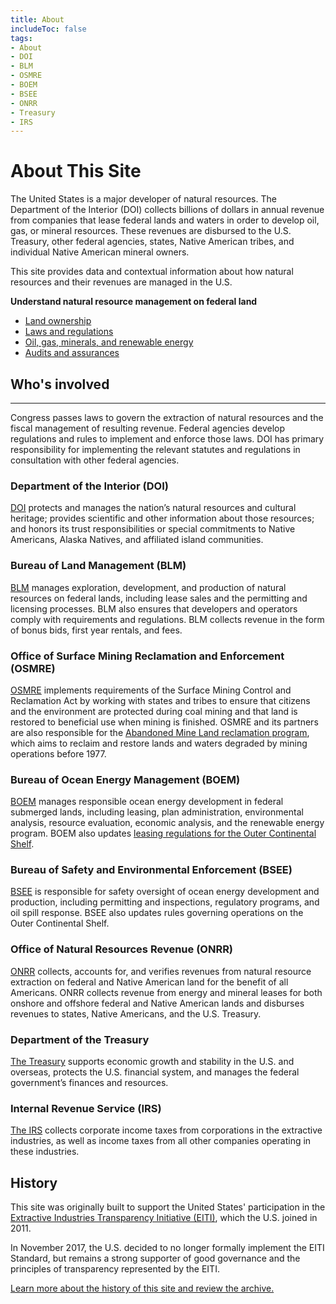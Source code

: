 ```yaml
---
title: About
includeToc: false
tags:
- About
- DOI
- BLM
- OSMRE
- BOEM
- BSEE
- ONRR
- Treasury
- IRS
---
```


<Box bgcolor='primary.main'>
<Container maxWidth="lg">
<Grid container spacing={2} alignItems='center'>
<Grid item xs={12} sm={8}>
<Box p={3} pl={0}>

# About This Site

The United States is a major developer of natural resources. The Department of the Interior (DOI) collects billions of dollars in annual revenue 
from companies that lease <GlossaryTerm>federal lands and waters</GlossaryTerm> in order to develop oil, gas, or mineral 
resources. These revenues are <Link href="/explore/#federal-disbursements">disbursed</Link> to the U.S. Treasury, other federal agencies, states, 
Native American tribes, and individual Native American mineral owners.

This site provides data and contextual information about how natural resources and their revenues are managed in the U.S.

</Box>
</Grid>
<Grid container xs={12} sm={4} >
<Box p={3} border={4} borderTop={0} borderBottom={0} borderColor='white'>
<Grid item xs={12}>

**Understand natural resource management on federal land**

 * [Land ownership](/how-revenue-works/ownership/)
 * [Laws and regulations](/how-revenue-works/#laws)
 * [Oil, gas, minerals, and renewable energy](/how-revenue-works/#process)
 * [Audits and assurances](/how-revenue-works/audits-and-assurances/)

</Grid>
</Box>
</Grid>
</Grid>

</Container>
</Box>

<!-- Begin content -->

<Container maxWidth="lg" component="section">

## Who's involved

---

Congress passes laws to govern the extraction of natural resources and the fiscal management of resulting revenue. 
Federal agencies develop regulations and rules to implement and enforce those laws. DOI has primary responsibility for 
implementing the relevant statutes and regulations in consultation with other federal agencies.

<Box mt={5} mb={5}>
<Grid container spacing={3} >

<Grid item xs={6} sm={2}>
<DoiLogoImg />
</Grid>
<Grid item xs={12} sm={10}>

### Department of the Interior (DOI)

[DOI](https://www.doi.gov/) protects and manages the nation’s natural resources and cultural heritage; provides scientific and other information 
about those resources; and honors its trust responsibilities or special commitments to Native Americans, Alaska Natives, and affiliated island communities.

</Grid>
<Grid item xs={12}>

<!-- Used for spacing -->

</Grid>
<Grid item xs={6} sm={2}>
<BlmLogoImg />
</Grid>
<Grid item xs={12} sm={10}>

### Bureau of Land Management (BLM)

[BLM](http://www.blm.gov/) manages exploration, development, and production of natural resources on federal lands, including lease sales and the permitting and licensing 
processes. BLM also ensures that developers and operators comply with requirements and regulations. BLM collects revenue in the form of <GlossaryTerm>bonus</GlossaryTerm> bids, 
first year rentals, and fees.

</Grid>

<Grid item xs={12}>

<!-- Used for spacing -->

</Grid>
<Grid item xs={6} sm={2}>
<OsmreLogoImg />
</Grid>
<Grid item xs={12} sm={10}>

### Office of Surface Mining Reclamation and Enforcement (OSMRE)

[OSMRE](http://www.osmre.gov/) implements requirements of the Surface Mining Control and <GlossaryTerm>Reclamation</GlossaryTerm> Act by working with states and tribes to ensure 
that citizens and the environment are protected during coal mining and that land is restored to beneficial use when mining is finished. 
OSMRE and its partners are also responsible for the [Abandoned Mine Land reclamation program](https://revenuedata.doi.gov/how-revenue-works/aml-reclamation-program/), 
which aims to reclaim and restore lands and waters degraded by mining operations before 1977.

</Grid>

<Grid item xs={12}>

<!-- Used for spacing -->

</Grid>
<Grid item xs={6} sm={2}>
<BoemLogoImg />
</Grid>
<Grid item xs={12} sm={10}>

### Bureau of Ocean Energy Management (BOEM)

[BOEM](http://www.boem.gov/) manages responsible ocean energy development in federal submerged lands, including leasing, plan administration, 
environmental analysis, resource evaluation, economic analysis, and the renewable energy program. BOEM also updates 
[leasing regulations for the Outer Continental Shelf](http://www.boem.gov/National-Environmental-Policy-Act/).

</Grid>

<Grid item xs={12}>

<!-- Used for spacing -->

</Grid>
<Grid item xs={6} sm={2}>
<BseeLogoImg />
</Grid>
<Grid item xs={12} sm={10}>

### Bureau of Safety and Environmental Enforcement (BSEE)

[BSEE](http://www.bsee.gov/) is responsible for safety oversight of ocean energy development and production, including permitting and inspections, 
regulatory programs, and oil spill response. BSEE also updates rules governing operations on the <GlossaryTerm>Outer Continental Shelf</GlossaryTerm>.

</Grid>

<Grid item xs={12}>

<!-- Used for spacing -->

</Grid>
<Grid item xs={6} sm={2}>
<OnrrLogoImg />
</Grid>
<Grid item xs={12} sm={10}>

### Office of Natural Resources Revenue (ONRR)

[ONRR](http://www.onrr.gov/) collects, accounts for, and verifies revenues from natural resource extraction on federal and Native American land 
for the benefit of all Americans. ONRR collects revenue from energy and mineral leases for both onshore and offshore federal and 
Native American lands and disburses revenues to states, Native Americans, and the U.S. Treasury.

</Grid>

<Grid item xs={12}>

<!-- Used for spacing -->

</Grid>
<Grid item xs={6} sm={2}>
<DotLogoImg />
</Grid>
<Grid item xs={12} sm={10}>

### Department of the Treasury

[The Treasury](http://www.treasury.gov/Pages/default.aspx) supports economic growth and stability in the U.S. and overseas, protects the U.S. financial system, and 
manages the federal government’s finances and resources.

</Grid>

<Grid item xs={12}>

<!-- Used for spacing -->

</Grid>
<Grid item xs={6} sm={2}>
<IrsLogoImg />
</Grid>
<Grid item xs={12} sm={10}>

### Internal Revenue Service (IRS)

[The IRS](https://www.irs.gov/) collects corporate income taxes from corporations in the extractive industries, as well as income taxes from 
all other companies operating in these industries.

</Grid>

</Grid>

## History

This site was originally built to support the United States' participation in the [Extractive Industries Transparency Initiative (EITI)](https://eiti.org/), 
which the U.S. joined in 2011.

In November 2017, the U.S. decided to no longer formally implement the <GlossaryTerm>EITI Standard</GlossaryTerm>, but remains a strong supporter of 
good governance and the principles of transparency represented by the EITI.

[Learn more about the history of this site and review the archive.](https://revenuedata.doi.gov/archive)

</Box>
</Container>
